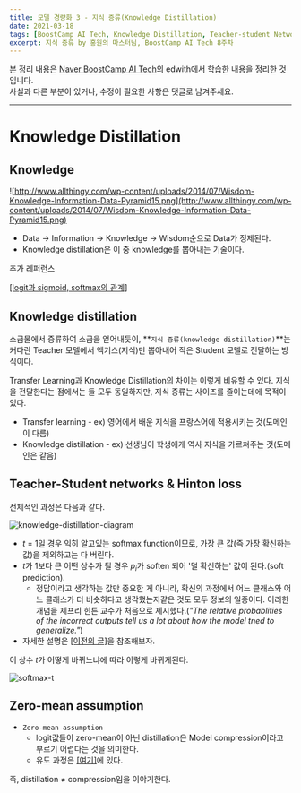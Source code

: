 ```yaml
---
title: 모델 경량화 3 - 지식 증류(Knowledge Distillation)
date: 2021-03-18
tags: [BoostCamp AI Tech, Knowledge Distillation, Teacher-student Network, Hinton Loss, Zero-mean Assumption]
excerpt: 지식 증류 by 홍원의 마스터님, BoostCamp AI Tech 8주차
---
```

본 정리 내용은 [Naver BoostCamp AI Tech](https://boostcamp.connect.or.kr/)의 edwith에서 학습한 내용을 정리한 것입니다.  
사실과 다른 부분이 있거나, 수정이 필요한 사항은 댓글로 남겨주세요.

---

# Knowledge Distillation

## Knowledge

![http://www.allthingy.com/wp-content/uploads/2014/07/Wisdom-Knowledge-Information-Data-Pyramid15.png](http://www.allthingy.com/wp-content/uploads/2014/07/Wisdom-Knowledge-Information-Data-Pyramid15.png)

- Data → Information → Knowledge → Wisdom순으로 Data가 정제된다.
- Knowledge distillation은 이 중 knowledge를 뽑아내는 기술이다.

추가 레퍼런스

[[logit과 sigmoid, softmax의 관계]](https://opentutorials.org/module/3653/22995)

## Knowledge distillation

소금물에서 증류하여 소금을 얻어내듯이, **`지식 증류(knowledge distillation)`**는 커다란 Teacher 모델에서 엑기스(지식)만 뽑아내어 작은 Student 모델로 전달하는 방식이다.

Transfer Learning과 Knowledge Distillation의 차이는 이렇게 비유할 수 있다. 지식을 전달한다는 점에서는 둘 모두 동일하지만, 지식 증류는 사이즈를 줄이는데에 목적이 있다.

- Transfer learning - ex) 영어에서 배운 지식을 프랑스어에 적용시키는 것(도메인이 다름)
- Knowledge distillation - ex) 선생님이 학생에게 역사 지식을 가르쳐주는 것(도메인은 같음)

## Teacher-Student networks & Hinton loss

전체적인 과정은 다음과 같다.

![knowledge-distillation-diagram](./img/lightweight/knowledge-distillation-diagram.png)

- $t$ = 1일 경우 익히 알고있는 softmax function이므로, 가장 큰 값(즉 가장 확신하는 값)을 제외하고는 다 버린다.
- $t$가 1보다 큰 어떤 상수가 될 경우 $p_i$가 soften 되어 '덜 확신하는' 값이 된다.(soft prediction).
    - 정답이라고 생각하는 값만 중요한 게 아니라, 확신의 과정에서 어느 클래스와 어느 클래스가 더 비슷하다고 생각했는지같은 것도 모두 정보의 일종이다. 이러한 개념을 제프리 힌튼 교수가 처음으로 제시했다.(*"The relative probablities of the incorrect outputs tell us a lot about how the model tned to generalize."*)
- 자세한 설명은 [[이전의 글]](https://blogik.netlify.app/BoostCamp/U_stage/38_annotation_data_efficient_learning/#knowledge-distillation)을 참조해보자.

이 상수 $t$가 어떻게 바뀌느냐에 따라 이렇게 바뀌게된다.

![softmax-t](./img/lightweight/softmax-t.png)

## Zero-mean assumption

- `Zero-mean assumption`
    - logit값들이 zero-mean이 아닌 distillation은 Model compression이라고 부르기 어렵다는 것을 의미한다.
    - 유도 과정은 [[여기]](https://drive.google.com/file/d/1N8lOUoAAIodT7IuRIRRG5i9I2Ltpbxh9/view?usp=sharing)에 있다.

즉, distillation ≠ compression임을 이야기한다.